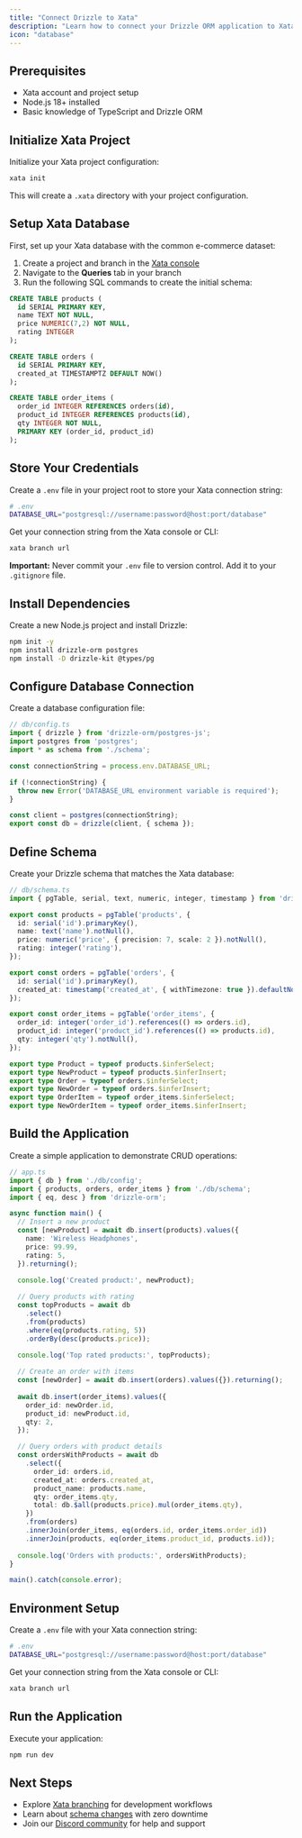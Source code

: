 ```yaml
---
title: "Connect Drizzle to Xata"
description: "Learn how to connect your Drizzle ORM application to Xata's PostgreSQL platform. Get started with Drizzle and PostgreSQL for type-safe database operations."
icon: "database"
---
```


## Prerequisites

- Xata account and project setup
- Node.js 18+ installed
- Basic knowledge of TypeScript and Drizzle ORM

## Initialize Xata Project

Initialize your Xata project configuration:

```bash
xata init
```

This will create a `.xata` directory with your project configuration.

## Setup Xata Database

First, set up your Xata database with the common e-commerce dataset:

1. Create a project and branch in the [Xata console](https://console.xata.io)
2. Navigate to the **Queries** tab in your branch
3. Run the following SQL commands to create the initial schema:

```sql
CREATE TABLE products (
  id SERIAL PRIMARY KEY,
  name TEXT NOT NULL,
  price NUMERIC(7,2) NOT NULL,
  rating INTEGER
);

CREATE TABLE orders (
  id SERIAL PRIMARY KEY,
  created_at TIMESTAMPTZ DEFAULT NOW()
);

CREATE TABLE order_items (
  order_id INTEGER REFERENCES orders(id),
  product_id INTEGER REFERENCES products(id),
  qty INTEGER NOT NULL,
  PRIMARY KEY (order_id, product_id)
);
```

## Store Your Credentials

Create a `.env` file in your project root to store your Xata connection string:

```bash
# .env
DATABASE_URL="postgresql://username:password@host:port/database"
```

Get your connection string from the Xata console or CLI:

```bash
xata branch url
```

**Important:** Never commit your `.env` file to version control. Add it to your `.gitignore` file.

## Install Dependencies

Create a new Node.js project and install Drizzle:

```bash
npm init -y
npm install drizzle-orm postgres
npm install -D drizzle-kit @types/pg
```

## Configure Database Connection

Create a database configuration file:

```typescript
// db/config.ts
import { drizzle } from 'drizzle-orm/postgres-js';
import postgres from 'postgres';
import * as schema from './schema';

const connectionString = process.env.DATABASE_URL;

if (!connectionString) {
  throw new Error('DATABASE_URL environment variable is required');
}

const client = postgres(connectionString);
export const db = drizzle(client, { schema });
```

## Define Schema

Create your Drizzle schema that matches the Xata database:

```typescript
// db/schema.ts
import { pgTable, serial, text, numeric, integer, timestamp } from 'drizzle-orm/pg-core';

export const products = pgTable('products', {
  id: serial('id').primaryKey(),
  name: text('name').notNull(),
  price: numeric('price', { precision: 7, scale: 2 }).notNull(),
  rating: integer('rating'),
});

export const orders = pgTable('orders', {
  id: serial('id').primaryKey(),
  created_at: timestamp('created_at', { withTimezone: true }).defaultNow(),
});

export const order_items = pgTable('order_items', {
  order_id: integer('order_id').references(() => orders.id),
  product_id: integer('product_id').references(() => products.id),
  qty: integer('qty').notNull(),
});

export type Product = typeof products.$inferSelect;
export type NewProduct = typeof products.$inferInsert;
export type Order = typeof orders.$inferSelect;
export type NewOrder = typeof orders.$inferInsert;
export type OrderItem = typeof order_items.$inferSelect;
export type NewOrderItem = typeof order_items.$inferInsert;
```

## Build the Application

Create a simple application to demonstrate CRUD operations:

```typescript
// app.ts
import { db } from './db/config';
import { products, orders, order_items } from './db/schema';
import { eq, desc } from 'drizzle-orm';

async function main() {
  // Insert a new product
  const [newProduct] = await db.insert(products).values({
    name: 'Wireless Headphones',
    price: 99.99,
    rating: 5,
  }).returning();
  
  console.log('Created product:', newProduct);

  // Query products with rating
  const topProducts = await db
    .select()
    .from(products)
    .where(eq(products.rating, 5))
    .orderBy(desc(products.price));
  
  console.log('Top rated products:', topProducts);

  // Create an order with items
  const [newOrder] = await db.insert(orders).values({}).returning();
  
  await db.insert(order_items).values({
    order_id: newOrder.id,
    product_id: newProduct.id,
    qty: 2,
  });

  // Query orders with product details
  const ordersWithProducts = await db
    .select({
      order_id: orders.id,
      created_at: orders.created_at,
      product_name: products.name,
      qty: order_items.qty,
      total: db.$all(products.price).mul(order_items.qty),
    })
    .from(orders)
    .innerJoin(order_items, eq(orders.id, order_items.order_id))
    .innerJoin(products, eq(order_items.product_id, products.id));
  
  console.log('Orders with products:', ordersWithProducts);
}

main().catch(console.error);
```

## Environment Setup

Create a `.env` file with your Xata connection string:

```bash
# .env
DATABASE_URL="postgresql://username:password@host:port/database"
```

Get your connection string from the Xata console or CLI:

```bash
xata branch url
```

## Run the Application

Execute your application:

```bash
npm run dev
```

## Next Steps

- Explore [Xata branching](/core-concepts/branching) for development workflows
- Learn about [schema changes](/core-concepts/schema-changes) with zero downtime
- Join our [Discord community](https://discord.gg/xata) for help and support 